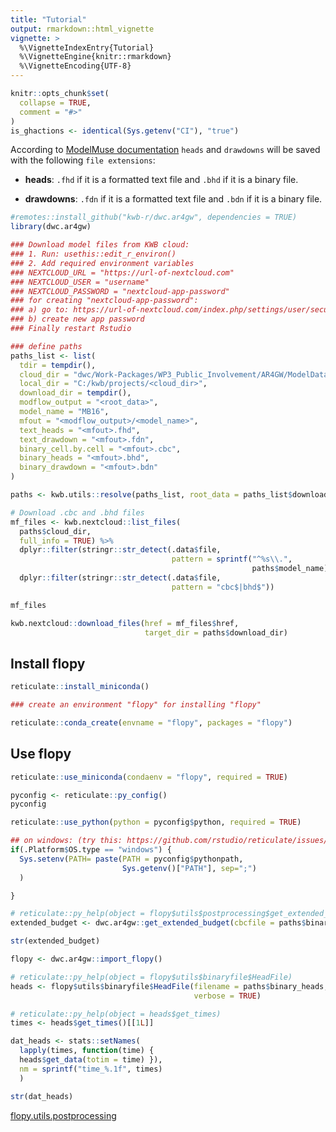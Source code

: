 ```yaml
---
title: "Tutorial"
output: rmarkdown::html_vignette
vignette: >
  %\VignetteIndexEntry{Tutorial}
  %\VignetteEngine{knitr::rmarkdown}
  %\VignetteEncoding{UTF-8}
---
```


```r
knitr::opts_chunk$set(
  collapse = TRUE,
  comment = "#>"
)
is_ghactions <- identical(Sys.getenv("CI"), "true")

```

According to [ModelMuse documentation](
https://water.usgs.gov/nrp/gwsoftware/ModelMuse/Help/index.html?head_and_drawdown_panes.htm)
`heads` and `drawdowns` will be saved with the following `file extensions`: 

* **heads**: `.fhd` if it is a formatted text file and `.bhd` if it is a binary file. 

* **drawdowns**: `.fdn` if it is a formatted text file and `.bdn` if it is a binary file.

```r
#remotes::install_github("kwb-r/dwc.ar4gw", dependencies = TRUE)
library(dwc.ar4gw)

### Download model files from KWB cloud:
### 1. Run: usethis::edit_r_environ()
### 2. Add required environment variables
### NEXTCLOUD_URL = "https://url-of-nextcloud.com"
### NEXTCLOUD_USER = "username"
### NEXTCLOUD_PASSWORD = "nextcloud-app-password" 
### for creating "nextcloud-app-password": 
### a) go to: https://url-of-nextcloud.com/index.php/settings/user/security
### b) create new app password
### Finally restart Rstudio

### define paths
paths_list <- list(
  tdir = tempdir(), 
  cloud_dir = "dwc/Work-Packages/WP3_Public_Involvement/AR4GW/ModelData/MF2005",
  local_dir = "C:/kwb/projects/<cloud_dir>",
  download_dir = tempdir(),
  modflow_output = "<root_data>",
  model_name = "MB16",
  mfout = "<modflow_output>/<model_name>",
  text_heads = "<mfout>.fhd",
  text_drawdown = "<mfout>.fdn",
  binary_cell.by.cell = "<mfout>.cbc",
  binary_heads = "<mfout>.bhd",
  binary_drawdown = "<mfout>.bdn"
)

paths <- kwb.utils::resolve(paths_list, root_data = paths_list$download_dir)

```


```r

# Download .cbc and .bhd files
mf_files <- kwb.nextcloud::list_files(
  paths$cloud_dir,
  full_info = TRUE) %>%
  dplyr::filter(stringr::str_detect(.data$file,
                                    pattern = sprintf("^%s\\.",  
                                                      paths$model_name))) %>% 
  dplyr::filter(stringr::str_detect(.data$file,
                                    pattern = "cbc$|bhd$"))

mf_files

kwb.nextcloud::download_files(href = mf_files$href,
                              target_dir = paths$download_dir)

```


## Install flopy

```r
reticulate::install_miniconda()

### create an environment "flopy" for installing "flopy" 

reticulate::conda_create(envname = "flopy", packages = "flopy")
```

## Use flopy 

```r

reticulate::use_miniconda(condaenv = "flopy", required = TRUE)

pyconfig <- reticulate::py_config()
pyconfig

reticulate::use_python(python = pyconfig$python, required = TRUE)

## on windows: (try this: https://github.com/rstudio/reticulate/issues/367#issuecomment-432920802)
if(.Platform$OS.type == "windows") {
  Sys.setenv(PATH= paste(PATH = pyconfig$pythonpath,
                         Sys.getenv()["PATH"], sep=";")
  )

}

# reticulate::py_help(object = flopy$utils$postprocessing$get_extended_budget)
extended_budget <- dwc.ar4gw::get_extended_budget(cbcfile = paths$binary_cell.by.cell) 

str(extended_budget)

flopy <- dwc.ar4gw::import_flopy()

# reticulate::py_help(object = flopy$utils$binaryfile$HeadFile)
heads <- flopy$utils$binaryfile$HeadFile(filename = paths$binary_heads,
                                         verbose = TRUE)

# reticulate::py_help(object = heads$get_times)
times <- heads$get_times()[[1L]]

dat_heads <- stats::setNames(
  lapply(times, function(time) {
  heads$get_data(totim = time) }),
  nm = sprintf("time_%.1f", times)
  )

str(dat_heads)
```

[flopy.utils.postprocessing](https://flopy.readthedocs.io/en/latest/source/flopy.utils.postprocessing.html)


